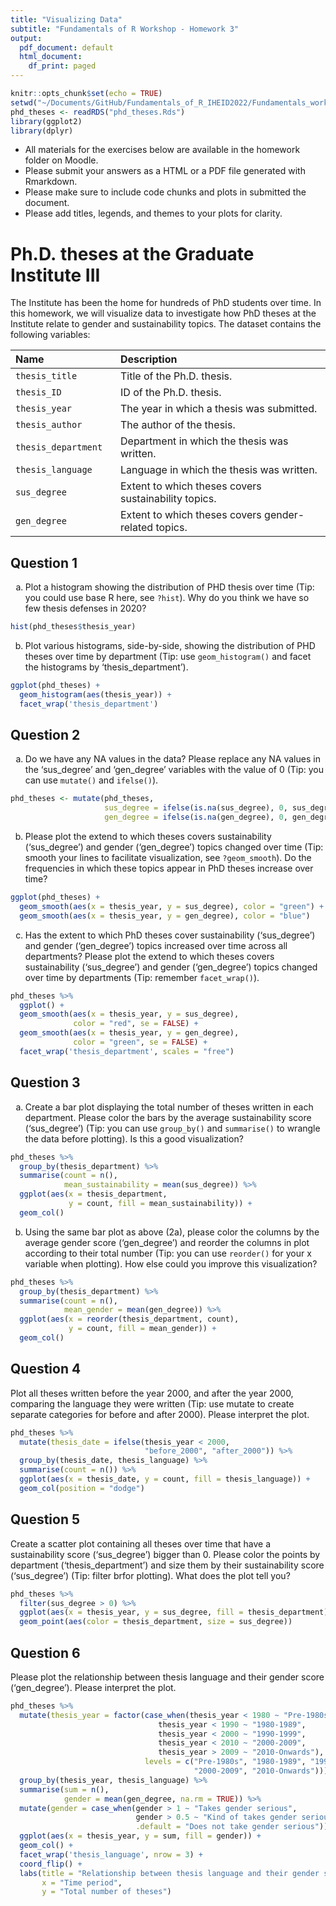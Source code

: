 ```yaml
---
title: "Visualizing Data"
subtitle: "Fundamentals of R Workshop - Homework 3"
output:
  pdf_document: default
  html_document:
    df_print: paged
---
```


```r
knitr::opts_chunk$set(echo = TRUE)
setwd("~/Documents/GitHub/Fundamentals_of_R_IHEID2022/Fundamentals_workshop_2023/Lecture_4_homework")
phd_theses <- readRDS("phd_theses.Rds")
library(ggplot2)
library(dplyr)
```

-   All materials for the exercises below are available in the homework folder on Moodle.
-   Please submit your answers as a HTML or a PDF file generated with Rmarkdown.
-   Please make sure to include code chunks and plots in submitted the document.
- Please add titles, legends, and themes to your plots for clarity.

# Ph.D. theses at the Graduate Institute III

The Institute has been the home for hundreds of PhD students over time. In this homework, we will visualize data to investigate how PhD theses at the Institute relate to gender and sustainability topics. The dataset contains the following variables:

| Name                | Description                                          |
|:-----------------------|:----------------------------------------------|
| `thesis_title`      | Title of the Ph.D. thesis.                           |
| `thesis_ID`         | ID of the Ph.D. thesis.                              |
| `thesis_year`       | The year in which a thesis was submitted.            |
| `thesis_author`     | The author of the thesis.                            |
| `thesis_department` | Department in which the thesis was written.          |
| `thesis_language`   | Language in which the thesis was written.            |
| `sus_degree`        | Extent to which theses covers sustainability topics. |
| `gen_degree`        | Extent to which theses covers gender-related topics. |

## Question 1

a) Plot a histogram showing the distribution of PHD thesis over time (Tip: you could use base R here, see `?hist`). Why do you think we have so few thesis defenses in 2020?

```r
hist(phd_theses$thesis_year)
```

b) Plot various histograms, side-by-side, showing the distribution of PHD theses over time by department (Tip: use `geom_histogram()` and facet the histograms by 'thesis_department').

```r
ggplot(phd_theses) +
  geom_histogram(aes(thesis_year)) +
  facet_wrap('thesis_department')
```

## Question 2

a) Do we have any NA values in the data? Please replace any NA values in the 'sus_degree' and 'gen_degree' variables with the value of 0 (Tip: you can use `mutate()` and `ifelse()`).

```r
phd_theses <- mutate(phd_theses,
                     sus_degree = ifelse(is.na(sus_degree), 0, sus_degree),
                     gen_degree = ifelse(is.na(gen_degree), 0, gen_degree))
```

b) Please plot the extend to which theses covers sustainability ('sus_degree') and gender ('gen_degree') topics changed over time (Tip: smooth your lines to facilitate visualization, see `?geom_smooth`). Do the frequencies in which these topics appear in PhD theses increase over time?

```r
ggplot(phd_theses) +
  geom_smooth(aes(x = thesis_year, y = sus_degree), color = "green") +
  geom_smooth(aes(x = thesis_year, y = gen_degree), color = "blue")
```

c) Has the extent to which PhD theses cover sustainability ('sus_degree') and gender ('gen_degree') topics increased over time across all departments? Please plot the extend to which theses covers sustainability ('sus_degree') and gender ('gen_degree') topics changed over time by departments (Tip: remember `facet_wrap()`).

```r
phd_theses %>%
  ggplot() +
  geom_smooth(aes(x = thesis_year, y = sus_degree),
              color = "red", se = FALSE) +
  geom_smooth(aes(x = thesis_year, y = gen_degree),
              color = "green", se = FALSE) +
  facet_wrap('thesis_department', scales = "free")
```

## Question 3

a) Create a bar plot displaying the total number of theses written in each department. Please color the bars by the average sustainability score ('sus_degree') (Tip: you can use `group_by()` and `summarise()` to wrangle the data before plotting). Is this a good visualization?

```r
phd_theses %>%
  group_by(thesis_department) %>%
  summarise(count = n(),
            mean_sustainability = mean(sus_degree)) %>% 
  ggplot(aes(x = thesis_department,
             y = count, fill = mean_sustainability)) +
  geom_col()
```

b) Using the same bar plot as above (2a), please color the columns by the average gender score ('gen_degree') and reorder the columns in plot according to their total number (Tip: you can use `reorder()` for your x variable when plotting). How else could you improve this visualization?

```r
phd_theses %>%
  group_by(thesis_department) %>%
  summarise(count = n(),
            mean_gender = mean(gen_degree)) %>% 
  ggplot(aes(x = reorder(thesis_department, count),
             y = count, fill = mean_gender)) +
  geom_col()
```

## Question 4

Plot all theses written before the year 2000, and after the year 2000, comparing the language they were written (Tip: use mutate to create separate categories for before and after 2000). Please interpret the plot.

```r
phd_theses %>%
  mutate(thesis_date = ifelse(thesis_year < 2000,
                              "before_2000", "after_2000")) %>%
  group_by(thesis_date, thesis_language) %>%
  summarise(count = n()) %>%
  ggplot(aes(x = thesis_date, y = count, fill = thesis_language)) +
  geom_col(position = "dodge")
```

## Question 5

Create a scatter plot containing all theses over time that have a sustainability score ('sus_degree') bigger than 0. Please color the points by department ('thesis_department') and size them by their sustainability score ('sus_degree') (Tip: filter brfor plotting). What does the plot tell you?

```r
phd_theses %>%
  filter(sus_degree > 0) %>%
  ggplot(aes(x = thesis_year, y = sus_degree, fill = thesis_department)) +
  geom_point(aes(color = thesis_department, size = sus_degree))
```

## Question 6

Please plot the relationship between thesis language and their gender score ('gen_degree'). Please interpret the plot.

```r
phd_theses %>%
  mutate(thesis_year = factor(case_when(thesis_year < 1980 ~ "Pre-1980s",
                                 thesis_year < 1990 ~ "1980-1989",
                                 thesis_year < 2000 ~ "1990-1999",
                                 thesis_year < 2010 ~ "2000-2009",
                                 thesis_year > 2009 ~ "2010-Onwards"),
                              levels = c("Pre-1980s", "1980-1989", "1990-1999",
                                         "2000-2009", "2010-Onwards"))) %>%
  group_by(thesis_year, thesis_language) %>%
  summarise(sum = n(),
            gender = mean(gen_degree, na.rm = TRUE)) %>%
  mutate(gender = case_when(gender > 1 ~ "Takes gender serious",
                            gender > 0.5 ~ "Kind of takes gender serious",
                            .default = "Does not take gender serious")) %>%
  ggplot(aes(x = thesis_year, y = sum, fill = gender)) +
  geom_col() +
  facet_wrap('thesis_language', nrow = 3) +
  coord_flip() +
  labs(title = "Relationship between thesis language and their gender score",
       x = "Time period",
       y = "Total number of theses")
```

